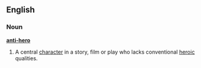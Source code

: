 ==English==

===Noun===
{{wikipedia}}
'''[[anti-]][[hero]]'''
# A central [[character]] in a story, film or play who lacks conventional [[heroic]] qualities.